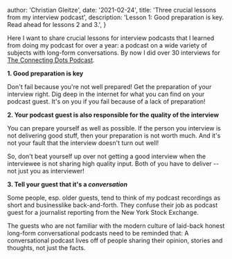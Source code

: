 
  author: 'Christian Gleitze',
  date: '2021-02-24',
  title: 'Three crucial lessons from my interview podcast',
  description:
    'Lesson 1: Good preparation is key. Read ahead for lessons 2 and 3.',
}


Here I want to share crucial lessons for interview podcasts that I learned from doing my podcast for over a year: a podcast on a wide variety of subjects with long-form conversations. By now I did over 30 interviews for [The Connecting Dots Podcast](https://linktr.ee/ConnectingDotsPod).

**1. Good preparation is key**

Don't fail because you're not well prepared! Get the preparation of your interview right. Dig deep in the internet for what you can find on your podcast guest. It's on you if you fail because of a lack of preparation!

**2. Your podcast guest is also responsible for the quality of the interview**

You can prepare yourself as well as possible. If the person you interview is not delivering good stuff, then your preparation is not worth much. And it's not your fault that the interview doesn't turn out well!

So, don't beat yourself up over not getting a good interview when the interviewee is not sharing high quality input. Both of you have to deliver -- not just you as interviewer!

**3. Tell your guest that it's a _conversation_**

Some people, esp. older guests, tend to think of my podcast recordings as short and businesslike back-and-forth. They confuse their job as podcast guest for a journalist reporting from the New York Stock Exchange.

The guests who are not familiar with the modern culture of laid-back honest long-form conversational podcasts need to be reminded that: A conversational podcast lives off of people sharing their opinion, stories and thoughts, not just the facts.

